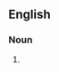==English==

===Noun===
{{head|en|noun plural form|head=[[central|Central]] [[Europeans]]}}

# {{plural of|Central European|lang=en}}